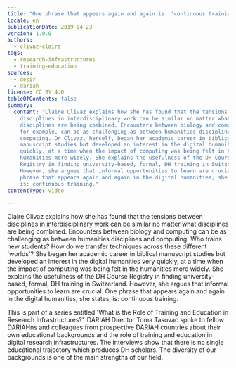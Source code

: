 ```yaml
---
title: "One phrase that appears again and again is: 'continuous training'"
locale: en
publicationDate: 2019-04-23
version: 1.0.0
authors:
  - clivaz-claire
tags:
  - research-infrastructures
  - training-education
sources:
  - desir
  - dariah
license: CC BY 4.0
tableOfContents: false
summary:
  content: "Claire Clivaz explains how she has found that the tensions between
    disciplines in interdisciplinary work can be similar no matter what
    disciplines are being combined. Encounters between biology and computing,
    for example, can be as challenging as between humanities disciplines and
    computing. Dr Clivaz, herself, began her academic career in biblical
    manuscript studies but developed an interest in the digital humanities very
    quickly, at a time when the impact of computing was being felt in the
    humanities more widely. She explains the usefulness of the DH Course
    Registry in finding university-based, formal, DH training in Switzerland.
    However, she argues that informal opportunities to learn are crucial. One
    phrase that appears again and again in the digital humanities, she states,
    is: continuous training."
contentType: video

---
```


Claire Clivaz explains how she has found that the tensions between disciplines in interdisciplinary work can be similar no matter what disciplines are being combined. Encounters between biology and computing can be as challenging as between humanities disciplines and computing. Who trains new students? How do we transfer techniques across these different 'worlds'? She began her academic career in biblical manuscript studies but developed an interest in the digital humanities very quickly, at a time when the impact of computing was being felt in the humanities more widely. She explains the usefulness of the DH Course Registry in finding university-based, formal, DH training in Switzerland. However, she argues that informal opportunities to learn are crucial. One phrase that appears again and again in the digital humanities, she states, is: continuous training.

This is part of a series entitled 'What is the Role of Training and Education in Research Infrastructures?'. DARIAH Director Toma Tasovac spoke to fellow DARIAHns and colleagues from prospective DARIAH countries about their own educational backgrounds and the role of training and education in digital research infrastructures. The interviews show that there is no single educational trajectory which produces DH scholars. The diversity of our backgrounds is one of the main strengths of our field.

<VideoCard
  title="One phrase that appears again and again is: 'continuous training'"
  id="mI1yfjAkwrM"
  image="images/clivaz-training.jpg"
/>
